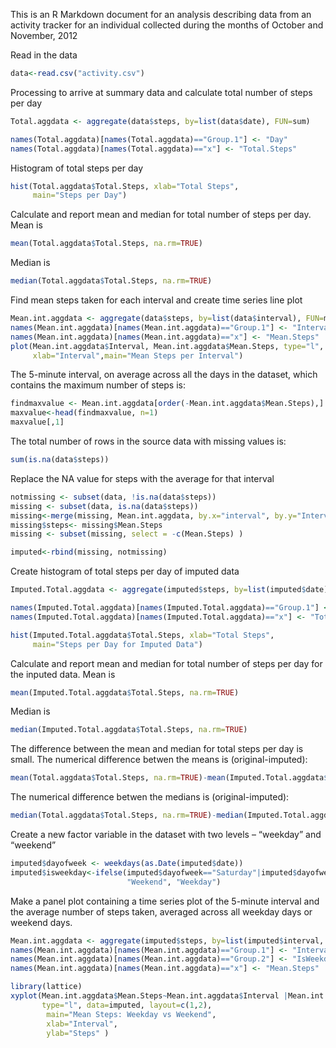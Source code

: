 
This is an R Markdown document for an analysis describing data from an activity tracker for an individual collected during the months of October and November, 2012

Read in the data
```r
data<-read.csv("activity.csv")
```

Processing to arrive at summary data and calculate total number of steps per day

```r
Total.aggdata <- aggregate(data$steps, by=list(data$date), FUN=sum)

names(Total.aggdata)[names(Total.aggdata)=="Group.1"] <- "Day"
names(Total.aggdata)[names(Total.aggdata)=="x"] <- "Total.Steps"
```

Histogram of total steps per day
```r

hist(Total.aggdata$Total.Steps, xlab="Total Steps", 
     main="Steps per Day")
```

Calculate and report mean and median for total number of steps per day. 
Mean is
```r
mean(Total.aggdata$Total.Steps, na.rm=TRUE)
```
Median is
```r
median(Total.aggdata$Total.Steps, na.rm=TRUE)

```

Find mean steps taken for each interval and create time series line plot
```r
Mean.int.aggdata <- aggregate(data$steps, by=list(data$interval), FUN=mean, na.rm=TRUE)
names(Mean.int.aggdata)[names(Mean.int.aggdata)=="Group.1"] <- "Interval"
names(Mean.int.aggdata)[names(Mean.int.aggdata)=="x"] <- "Mean.Steps"
plot(Mean.int.aggdata$Interval, Mean.int.aggdata$Mean.Steps, type="l",  ylab="Mean Steps" , 
     xlab="Interval",main="Mean Steps per Interval")
```



The 5-minute interval, on average across all the days in the dataset, which contains the maximum number of steps is:
```r
findmaxvalue <- Mean.int.aggdata[order(-Mean.int.aggdata$Mean.Steps),] 
maxvalue<-head(findmaxvalue, n=1)
maxvalue[,1]
```

The total number of rows in the source data with missing values is:
```r
sum(is.na(data$steps))

```
Replace the NA value for steps with the average for that interval
```r
notmissing <- subset(data, !is.na(data$steps))
missing <- subset(data, is.na(data$steps))
missing<-merge(missing, Mean.int.aggdata, by.x="interval", by.y="Interval", all.x=TRUE)
missing$steps<- missing$Mean.Steps
missing <- subset(missing, select = -c(Mean.Steps) )

imputed<-rbind(missing, notmissing)
```

Create histogram of total steps per day of imputed data
```r
Imputed.Total.aggdata <- aggregate(imputed$steps, by=list(imputed$date), FUN=sum)

names(Imputed.Total.aggdata)[names(Imputed.Total.aggdata)=="Group.1"] <- "Day"
names(Imputed.Total.aggdata)[names(Imputed.Total.aggdata)=="x"] <- "Total.Steps"

hist(Imputed.Total.aggdata$Total.Steps, xlab="Total Steps", 
     main="Steps per Day for Imputed Data")
```


Calculate and report mean and median for total number of steps per day for the inputed data. 
Mean is
```r
mean(Imputed.Total.aggdata$Total.Steps, na.rm=TRUE)
```
Median is
```r
median(Imputed.Total.aggdata$Total.Steps, na.rm=TRUE)

```
The difference between the mean and median for total steps per day is small.
The numerical difference betwen the means is (original-imputed):
```r
mean(Total.aggdata$Total.Steps, na.rm=TRUE)-mean(Imputed.Total.aggdata$Total.Steps, na.rm=TRUE)
```
The numerical difference betwen the medians is (original-imputed):

```r
median(Total.aggdata$Total.Steps, na.rm=TRUE)-median(Imputed.Total.aggdata$Total.Steps, na.rm=TRUE)
```
Create a new factor variable in the dataset with two levels – “weekday” and “weekend” 
```r
imputed$dayofweek <- weekdays(as.Date(imputed$date))
imputed$isweekday<-ifelse(imputed$dayofweek=="Saturday"|imputed$dayofweek=="Sunday", 
                          "Weekend", "Weekday")
```
Make a panel plot containing a time series plot of the 5-minute interval and the average number of steps taken, averaged across all weekday days or weekend days. 
```r
Mean.int.aggdata <- aggregate(imputed$steps, by=list(imputed$interval, imputed$isweekday), FUN=mean, na.rm=TRUE)
names(Mean.int.aggdata)[names(Mean.int.aggdata)=="Group.1"] <- "Interval"
names(Mean.int.aggdata)[names(Mean.int.aggdata)=="Group.2"] <- "IsWeekday"
names(Mean.int.aggdata)[names(Mean.int.aggdata)=="x"] <- "Mean.Steps"

library(lattice)
xyplot(Mean.int.aggdata$Mean.Steps~Mean.int.aggdata$Interval |Mean.int.aggdata$IsWeekday,
       type="l", data=imputed, layout=c(1,2),
        main="Mean Steps: Weekday vs Weekend",
        xlab="Interval",
        ylab="Steps" )
```